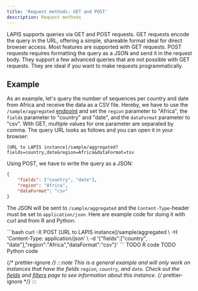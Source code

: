 ```yaml
---
title: 'Request methods: GET and POST'
description: Request methods
---
```



LAPIS supports queries via GET and POST requests. GET requests encode the query in the URL, offering a simple, shareable
format ideal for direct browser access. Most features are supported with GET requests. POST requests requires formatting
the query as a JSON and send it in the request body. They support a few advanced queries that are not possible with GET
requests. They are ideal if you want to make requests programmatically.

## Example

As an example, let's query the number of sequences per country and date from Africa and receive the data as a CSV file.
Hereby, we have to use the `/sample/aggregated` [endpoint](../../references/endpoints/) and set the `region` parameter
to "Africa", the `fields` parameter to "country" and "date", and the `dataFormat` parameter to "csv". With GET, multiple
values for one parameter are separated by comma. The query URL looks as follows and you can open it in your browser:

```
[URL to LAPIS instance]/sample/aggregated?fields=country,date&region=Africa&dataFormat=tsv
```

Using POST, we have to write the query as a JSON:

```json
{
    "fields": ["country", "date"],
    "region": "Africa",
    "dataFormat": "csv"
}
```

The JSON will be sent to `/sample/aggregated` and the `Content-Type`-header must be set to `application/json`. Here are
example code for doing it with curl and from R and Python:

<TabsBox>
    <Tab label='curl'>
    ```bash
    curl -X POST [URL to LAPIS instance]/sample/aggregated \
      -H 'Content-Type: application/json' \
      -d '{"fields":["country", "date"],"region":"Africa","dataFormat":"csv"}'
    ```
    </Tab>
    <Tab label='R'>
      TODO R code
    </Tab>
  <Tab label='Python'>
    TODO Python code
  </Tab>
</TabsBox>

{/* prettier-ignore */}
:::note
This is a general example and will only work on instances that have the fields `region`,
`country`, and `date`. Check out the [fields](../../references/fields/) and [filters](../../references/filters/) page to
see information about this instance. {/* prettier-ignore */}
:::

